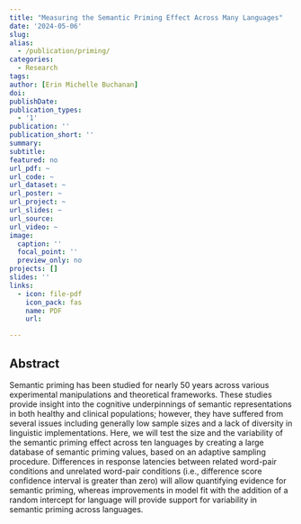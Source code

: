 ```yaml
---
title: "Measuring the Semantic Priming Effect Across Many Languages"
date: '2024-05-06'
slug: 
alias:
  - /publication/priming/
categories:
  - Research
tags:
author: [Erin Michelle Buchanan]
doi:
publishDate:
publication_types:
  - '1'
publication: ''
publication_short: ''
summary:
subtitle: 
featured: no
url_pdf: ~
url_code: ~
url_dataset: ~
url_poster: ~
url_project: ~
url_slides: ~
url_source:
url_video: ~
image:
  caption: ''
  focal_point: ''
  preview_only: no
projects: []
slides: ''
links:
  - icon: file-pdf
    icon_pack: fas
    name: PDF
    url: 

---
```


## Abstract

Semantic priming has been studied for nearly 50 years across various experimental manipulations and theoretical frameworks. These studies provide insight into the cognitive
underpinnings of semantic representations in both healthy and clinical populations; however, they have suffered from several issues including generally low sample sizes and a lack of diversity in linguistic implementations. Here, we will test the size and the variability of the
semantic priming effect across ten languages by creating a large database of semantic priming values, based on an adaptive sampling procedure. Differences in response latencies between related word-pair conditions and unrelated word-pair conditions (i.e., difference score confidence interval is greater than zero) will allow quantifying evidence for semantic priming, whereas improvements in model fit with the addition of a random intercept for
language will provide support for variability in semantic priming across languages.

